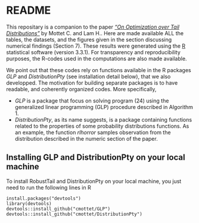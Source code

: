 # README

This repositary is a companion to the paper [*"On Optimization over Tail Distributions"*](https://arxiv.org/abs/1711.00573) by Mottet C. and Lam H.. Here are made available ALL the tables, the datasets, and the figures given in the section  discussing numerical findings (Section 7). These results were generated using the [R](https://www.r-project.org/) statistical software (version 3.3.1). For transparency and reproducibility purposes, the R-codes used in the computations are also made available.

We point out that these codes rely on functions available in the R packages *GLP* and *DistributionPty*  (see installation detail below), that we also developped. The motivation for building separate packages is to have readable, and coherently organized codes. More specifically,

  * *GLP* is a package that focus on solving program (24) using the generalized linear programming (GLP) procedure described in Algorithm 1. 
  * *DistributionPty*, as its name suggests, is a package containing functions related to the properties of some probability distributions functions. As an example, the function *rlhorror*  samples observation from the distribution described in the numeric section of the paper.
 
## Installing  GLP and DistributionPty on your local machine

To install RobustTail and DistributionPty on your local machine, you just need to run the following lines in R

```
install.packages("devtools")
library(devtools)
devtools::install_github("cmottet/GLP")
devtools::install_github("cmottet/DistributionPty")
```










 
